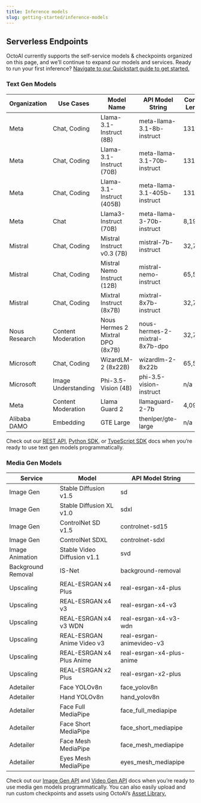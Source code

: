 ```yaml
---
title: Inference models
slug: getting-started/inference-models
---
```


## Serverless Endpoints

OctoAI currently supports the self-service models & checkpoints organized on this page, and we’ll continue to expand our models and services. Ready to run your first inference? [Navigate to our Quickstart guide to get started.](quickstart)

### Text Gen Models

| Organization  | Use Cases          | Model Name                       | API Model String               | Context Length |
| ------------- | ------------------ | -------------------------------- | ------------------------------ | -------------- |
| Meta          | Chat, Coding       | Llama-3.1-Instruct (8B)          | meta-llama-3.1-8b-instruct     | 131,072        |
| Meta          | Chat, Coding       | Llama-3.1-Instruct (70B)         | meta-llama-3.1-70b-instruct    | 131,072        |
| Meta          | Chat, Coding       | Llama-3.1-Instruct (405B)        | meta-llama-3.1-405b-instruct   | 131,072        |
| Meta          | Chat               | Llama3-Instruct (70B)            | meta-llama-3-70b-instruct      | 8,192          |
| Mistral       | Chat, Coding       | Mistral Instruct v0.3 (7B)       | mistral-7b-instruct            | 32,768         |
| Mistral       | Chat, Coding       | Mistral Nemo Instruct (12B)      | mistral-nemo-instruct          | 65,536         |
| Mistral       | Chat, Coding       | Mixtral Instruct (8x7B)          | mixtral-8x7b-instruct          | 32,768         |
| Nous Research | Content Moderation | Nous Hermes 2 Mixtral DPO (8x7B) | nous-hermes-2-mixtral-8x7b-dpo | 32,768         |
| Microsoft     | Chat, Coding       | WizardLM-2 (8x22B)               | wizardlm-2-8x22b               | 65,536         |
| Microsoft     | Image Understanding| Phi-3.5-Vision (4B)              | phi-3.5-vision-instruct        | n/a            |
| Meta          | Content Moderation | Llama Guard 2                    | llamaguard-2-7b                | 4,096          |
| Alibaba DAMO  | Embedding          | GTE Large                        | thenlper/gte-large             | n/a            |

Check out our [REST API](/docs/text-gen-solution/rest-api), [Python SDK](/docs/text-gen-solution/python-sdk), or [TypeScript SDK](/docs/text-gen-solution/typescript-sdk) docs when you’re ready to use text gen models programmatically.

### Media Gen Models

| Service            | Model                       | API Model String          |
| ------------------ | --------------------------- | ------------------------- |
| Image Gen          | Stable Diffusion v1.5       | sd                        |
| Image Gen          | Stable Diffusion XL v1.0    | sdxl                      |
| Image Gen          | ControlNet SD v1.5          | controlnet-sd15           |
| Image Gen          | ControlNet SDXL             | controlnet-sdxl           |
| Image Animation    | Stable Video Diffusion v1.1 | svd                       |
| Background Removal | IS-Net                      | background-removal        |
| Upscaling          | REAL-ESRGAN x4 Plus         | real-esrgan-x4-plus       |
| Upscaling          | REAL-ESRGAN x4 v3           | real-esrgan-x4-v3         |
| Upscaling          | REAL-ESRGAN x4 v3 WDN       | real-esrgan-x4-v3-wdn     |
| Upscaling          | REAL-ESRGAN Anime Video v3  | real-esrgan-animevideo-v3 |
| Upscaling          | REAL-ESRGAN x4 Plus Anime   | real-esrgan-x4-plus-anime |
| Upscaling          | REAL-ESRGAN x2 Plus         | real-esrgan-x2-plus       |
| Adetailer          | Face YOLOv8n                | face_yolov8n              |
| Adetailer          | Hand YOLOv8n                | hand_yolov8n              |
| Adetailer          | Face Full MediaPipe         | face_full_mediapipe       |
| Adetailer          | Face Short MediaPipe        | face_short_mediapipe      |
| Adetailer          | Face Mesh MediaPipe         | face_mesh_mediapipe       |
| Adetailer          | Eyes Mesh MediaPipe         | eyes_mesh_mediapipe       |

Check out our [Image Gen API](/docs/media-gen-solution/rest-apis/image-gen-api) and [Video Gen API](/docs/media-gen-solution/rest-apis/video-gen) docs when you’re ready to use media gen models programmatically. You can also easily upload and run custom checkpoints and assets using OctoAI’s [Asset Library.](/docs/media-gen-solution/uploading-a-custom-asset-to-the-octoai-asset-library)
